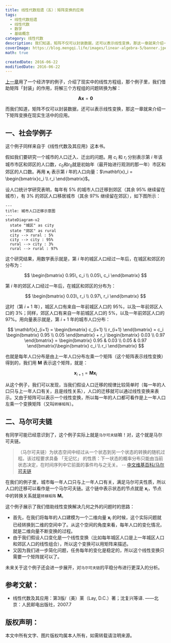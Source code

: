 ```yaml
---
title: 线性代数拾遗（五）：矩阵变换的应用
tags:
  - 线性代数拾遗
  - 线性代数
  - 数学
  - 基础概念
category: 线性代数
description: 我们知道，矩阵不仅可以封装数据，还可以表示线性变换，那这一章就来介绍一下矩阵变换在现实生活中的应用。 
coverImage: https://blog.mengqi.life/images/linear-algebra-5/banner.jpeg
math: true

createdDate: 2016-06-22
modifiedDate: 2016-06-22
---
```


[上一章](/posts/linear-algebra-2)用了一个经济学的例子，介绍了现实中的线性方程组，那个例子里，我们借助矩阵「封装」的作用，将解三个方程组的问题转换为解：

$$
\mathbf{A} \mathbf{x} = \mathbf{0}
$$

而我们知道，矩阵不仅可以封装数据，还可以表示线性变换，那这一章就来介绍一下矩阵变换在现实生活中的应用。



## 一、社会学例子
这个例子同样来自于《线性代数及其应用》这本书。

假如我们要研究一个城市的人口迁入、迁出的问题。用 $c_i$ 和 $r_i$ 分别表示第 $i$ 年该城市市区和郊区的人口数，$c_0$和$r_0$就是初始年（最开始进行观测的那一年）市区和郊区的人口数。再用 $\mathbf{x}_i$ 表示第 $i$ 年的人口向量：$\mathbf{x}_i = \begin{bmatrix}c_i \\ r_i \end{bmatrix}$。

设人口统计学研究表明，每年有 5% 的城市人口迁移到郊区（其余 95% 继续留在城市），有 3% 的郊区人口移居城市（其余 97% 继续留在郊区），如下图所示：

```mermaid
---
title: 城市人口迁移示意图
---
stateDiagram-v2
  state "城区" as city
  state "郊区" as rural
  city --> rural : 5%
  city --> city : 95%
  rural --> city : 3%
  rural --> rural : 97%
```

这个研究结果，用数学表示就是，第 $i$ 年的城区人口经过一年后，在城区和郊区的分布为：

$$
\begin{bmatrix} 0.95\, c_i \\ 0.05\, c_i \end{bmatrix}
$$

第 $i$ 年的郊区人口经过一年后，在城区和郊区的分布为：

$$
\begin{bmatrix} 0.03\, r_i \\ 0.97\, r_i \end{bmatrix}
$$

这时（第 $i+1$ 年），城区人口有来自一年前城区人口的 95%，以及一年前郊区人口的 3%；同样，郊区人口有来自一年前城区人口的 5%，以及一年前郊区人口的 97%。用向量表示就是，第 $i+1$ 年的城市人口分布：

$$
\mathbf{x}_{i+1} = \begin{bmatrix} c_{i+1} \\ r_{i+1} \end{bmatrix}
= c_i \begin{bmatrix} 0.95 \\ 0.05 \end{bmatrix} + r_i \begin{bmatrix} 0.03 \\ 0.97 \end{bmatrix}
= \begin{bmatrix} 0.95 & 0.03 \\ 0.05 & 0.97 \end{bmatrix}\begin{bmatrix} c_i \\ r_i \end{bmatrix}
$$

也就是每年人口分布是由上一年人口分布左乘一个矩阵（这个矩阵表示线性变换）得到的，我们用 $\mathbf{M}$ 表示这个矩阵，就是：

$$
\mathbf{x}_{i+1} = \mathbf{M} \mathbf{x}_i
$$

从这个例子，我们可以发现，当我们假设人口迁移的规律比较简单时（每一年的人口只与上一年人口有关，且是线性关系），人口的迁移就可以通过线性变换来表示。又由于矩阵可以表示一个线性变换，所以每一年的人口都可看作是上一年人口左乘一个变换矩阵（又叫`转移矩阵`）。

## 二、马尔可夫链

有同学可能已经意识到了，这个例子实际上就是`马尔可夫链`嘛！对，这个就是马尔可夫链。

> （马尔可夫链）为状态空间中经过从一个状态到另一个状态的转换的随机过程。该过程要求具备 「无记忆」 的性质：下一状态的概率分布只能由当前状态决定，在时间序列中它前面的事件均与之无关。
-- [中文维基百科/马尔可夫链](https://zh.wikipedia.org/zh-cn/马尔可夫链)

在我们的例子里，城市每一年人口只与上一年人口有关，满足马尔可夫性质，所以人口的迁移可以看作是一个马尔可夫链。这个链中表示状态的节点就是 $\mathbf{x}_i$，节点中的转换关系就是`转移矩阵` $\mathbf{M}$。

这个例子展示了我们借助线性变换解决几何之外的问题时的思路：
- 首先，在我们将每年的人口建模为一个二维向量 $\mathbf{x}_i$ 的时候，这个实际问题就已经转换到二维的空间中了。从这个空间的角度来看，每年人口的变化情况，就是二维向量不断变换的过程。
- 由于我们假设人口变化是一个线性变换（比如每年城区人口是上一年城区人口和郊区人口的线性组合），所以这个变换可以用矩阵来描述。
- 又因为我们进一步简化问题，任务每年的变化是稳定的，所以这个线性变换只需要一个矩阵就可以了。

未来关于这个例子还会进一步展开，对`马尔可夫链`的平稳分布进行更深入的分析。

## 参考文献：
- 线性代数及其应用：第3版/（美）莱（Lay, D.C.）著；沈复兴等译. ——北京：人民邮电出版社，2007.7

## 版权声明：
本文中所有文字、图片版权均属本人所有，如需转载请注明来源。
